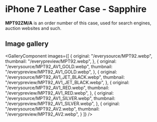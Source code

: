 
# iPhone 7 Leather Case - Sapphire

<Callout type='info' emoji='👉🏻'>**MPT92ZM/A** is an order number of this case, used for search engines, auction websites and such.</Callout>

## Image gallery

<GalleryComponent
    images={[
      {
        original: "/everysource/MPT92.webp",
        thumbnail: "/everypreview/MPT92.webp",
      },
      {
        original: "/everysource/MPT92_AV1_GOLD.webp",
        thumbnail: "/everypreview/MPT92_AV1_GOLD.webp",
      },
      {
        original: "/everysource/MPT92_AV1_JET_BLACK.webp",
        thumbnail: "/everypreview/MPT92_AV1_JET_BLACK.webp",
      },
      {
        original: "/everysource/MPT92_AV1_RED.webp",
        thumbnail: "/everypreview/MPT92_AV1_RED.webp",
      },
      {
        original: "/everysource/MPT92_AV1_SILVER.webp",
        thumbnail: "/everypreview/MPT92_AV1_SILVER.webp",
      },
      {
        original: "/everysource/MPT92_AV2.webp",
        thumbnail: "/everypreview/MPT92_AV2.webp",
      }
    ]}
  />

